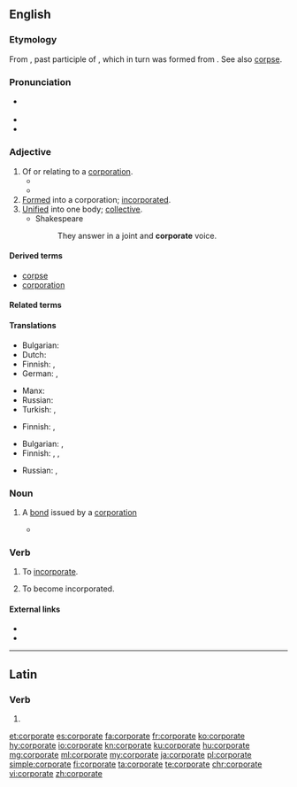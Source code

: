 ==English==

===Etymology===
From {{etyl|la|en}} {{term|corporatus|lang=la}}, past participle of {{term|corporare||to make into a body}}, which in turn was formed from {{term|corpus||body}}. See also [[corpse]].

===Pronunciation===
* {{a|UK}} {{IPA|ˈkɔːp(ə)rət|lang=en}}
* {{hyphenation|cor|por|ate|lang=en}}
* {{audio|en-uk-corporate.ogg|Audio (UK)|lang=en}}

===Adjective===
{{en-adj}}

# Of or relating to a [[corporation]].
#* {{quote-book|year=2006|author=[[w:Edwin Black|Edwin Black]]
|title=Internal Combustion
|chapter=1|url=http://openlibrary.org/works/OL4103950W
|passage=But electric vehicles and the batteries that made them run became ensnared in '''corporate''' scandals, fraud, and monopolistic corruption that shook the confidence of the nation and inspired automotive upstarts.}}
#* {{quote-magazine|date=2013-06-14|author={{w|Jonathan Freedland}}
|volume=189|issue=1|page=18|magazine={{w|The Guardian Weekly}}
|title=[http://www.guardian.co.uk/commentisfree/2013/jun/07/obama-apple-google-facebook-tainted-prism Obama's once hip brand is now tainted]
|passage=Where we once sent love letters in a sealed envelope, or stuck photographs of our children in a family album, now such private material is despatched to servers and clouds operated by people we don't know and will never meet. Perhaps we assume that our name, address and search preferences will be viewed by some unseen pair of '''corporate''' eyes, probably not human, and don't mind that much.}}
# [[formed|Formed]] into a corporation; [[incorporated]].
# [[unified|Unified]] into one body; [[collective]].
#* Shakespeare
#*: They answer in a joint and '''corporate''' voice.

====Derived terms====
* [[corpse]]
* [[corporation]]

====Related terms====
{{rel4|[[corporate anorexia]]|[[corporate censorship]]|[[corporate executive]]|[[corporate firewall]]|[[corporate image]]|[[corporate income tax]]|[[corporate ladder]]|[[corporate monster]]|[[corporate nationalism]]|[[corporate officer]]|[[corporate seal]]|[[corporate tax]]|[[corporate veil]]|[[corporately]]}}

====Translations====
{{trans-top|of, or relating to a corporation}}
* Bulgarian: {{t|bg|корпоративен|sc=Cyrl}}
* Dutch: {{t|nl|bedrijfs-}}
* Finnish: {{t+|fi|yhtiö|alt=yhtiö-}}, {{t+|fi|yritys|alt=yritys-}}
* German: {{t|de|Firmen-}}, {{t|de|Unternehmens-}}
{{trans-mid}}
* Manx: {{t|gv|cochorpagh}}
* Russian: {{t+|ru|корпорати́вный}}
* Turkish: {{t+|tr|kurumsal}}, {{t+|tr|tüzel}}
{{trans-bottom}}

{{trans-top|formed into a corporation; incorporated}}
* Finnish: {{t|fi|yhtiömuotoinen}}, {{t|fi|yhtiöitetty}}
{{trans-mid}}
{{trans-bottom}}

{{trans-top|unified into one body; collective}}
* Bulgarian: {{t+|bg|общ|sc=Cyrl}}, {{t+|bg|колективен|sc=Cyrl}}
* Finnish: {{t+|fi|yhdistetty}}, {{t+|fi|yhteinen}}, {{t|fi|yhteis-}}
{{trans-mid}}
* Russian: {{t+|ru|о́бщий}}, {{t+|ru|коллекти́вный}}
{{trans-bottom}}

===Noun===
{{en-noun}}

# {{context|finance|lang=en}} A [[bond]] issued by a [[corporation]]
#* {{quote-news|2009|January 11|Robert D. Hershey Jr.|Look Past 2008 Stars for Gains in Bonds|New York Times|url=
|passage=So-called junk '''corporates''' and emerging-market debt remain generally out of favor. }}

===Verb===
{{en-verb|corporat}}

# {{context|obsolete|transitive|lang=en}} To [[incorporate]].
#: {{rfquotek|Stow}}
# {{context|obsolete|intransitive|lang=en}} To become incorporated.

====External links====
* {{R:Webster 1913}}
* {{R:Century 1911}}

----

==Latin==

===Verb===
{{la-verb-form|corporāte}}

# {{inflection of|corporō||2|p|pres|actv|impr|lang=la}}

[[et:corporate]]
[[es:corporate]]
[[fa:corporate]]
[[fr:corporate]]
[[ko:corporate]]
[[hy:corporate]]
[[io:corporate]]
[[kn:corporate]]
[[ku:corporate]]
[[hu:corporate]]
[[mg:corporate]]
[[ml:corporate]]
[[my:corporate]]
[[ja:corporate]]
[[pl:corporate]]
[[simple:corporate]]
[[fi:corporate]]
[[ta:corporate]]
[[te:corporate]]
[[chr:corporate]]
[[vi:corporate]]
[[zh:corporate]]